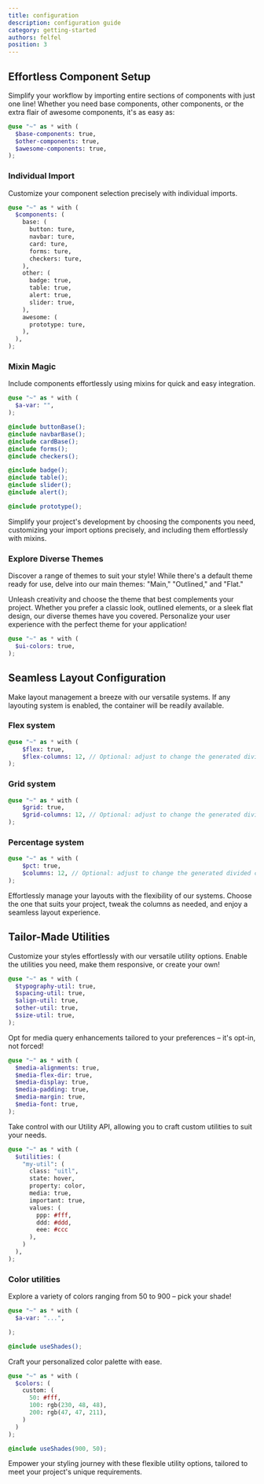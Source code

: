 ```yaml
---
title: configuration
description: configuration guide
category: getting-started
authors: felfel
position: 3
---
```


## Effortless Component Setup

Simplify your workflow by importing entire sections of components with just one line! Whether you need base components, other components, or the extra flair of awesome components, it's as easy as:

```scss
@use "~" as * with (
  $base-components: true,
  $other-components: true,
  $awesome-components: true,
);
```
### Individual Import

Customize your component selection precisely with individual imports.

```scss
@use "~" as * with (
  $components: (
    base: (
      button: ture,
      navbar: ture,
      card: ture,
      forms: ture,
      checkers: ture,
    ),
    other: (
      badge: true,
      table: true,
      alert: true,
      slider: true,
    ),
    awesome: (
      prototype: ture,
    ),
  ),
);
```

### Mixin Magic

Include components effortlessly using mixins for quick and easy integration.

```scss
@use "~" as * with (
  $a-var: "",
);

@include buttonBase();
@include navbarBase();
@include cardBase();
@include forms();
@include checkers();

@include badge();
@include table();
@include slider();
@include alert();

@include prototype();

```

Simplify your project's development by choosing the components you need, customizing your import options precisely, and including them effortlessly with mixins.

### Explore Diverse Themes

Discover a range of themes to suit your style! While there's a default theme ready for use, delve into our main themes: "Main," "Outlined," and "Flat."

Unleash creativity and choose the theme that best complements your project. Whether you prefer a classic look, outlined elements, or a sleek flat design, our diverse themes have you covered. Personalize your user experience with the perfect theme for your application!

```scss
@use "~" as * with (
  $ui-colors: true,
);
```


## Seamless Layout Configuration

Make layout management a breeze with our versatile systems. If any layouting system is enabled, the container will be readily available.


### Flex system

```scss
@use "~" as * with (
    $flex: true, 
    $flex-columns: 12, // Optional: adjust to change the generated divided columns
);
```
### Grid system

```scss
@use "~" as * with (
    $grid: true, 
    $grid-columns: 12, // Optional: adjust to change the generated divided columns
);
```
### Percentage system

```scss
@use "~" as * with (
    $pct: true, 
    $columns: 12, // Optional: adjust to change the generated divided columns
);
```

Effortlessly manage your layouts with the flexibility of our systems. Choose the one that suits your project, tweak the columns as needed, and enjoy a seamless layout experience.

## Tailor-Made Utilities

Customize your styles effortlessly with our versatile utility options. Enable the utilities you need, make them responsive, or create your own!

```scss
@use "~" as * with (
  $typography-util: true,
  $spacing-util: true,
  $align-util: true,
  $other-util: true,
  $size-util: true,
);
```

Opt for media query enhancements tailored to your preferences – it's opt-in, not forced!

```scss
@use "~" as * with (
  $media-alignments: true,
  $media-flex-dir: true,
  $media-display: true,
  $media-padding: true,
  $media-margin: true,
  $media-font: true,
);
```

Take control with our Utility API, allowing you to craft custom utilities to suit your needs.

```scss
@use "~" as * with (
  $utilities: (
    "my-util": (
      class: "uitl",
      state: hover,
      property: color,
      media: true,
      important: true,
      values: (
        ppp: #fff,
        ddd: #ddd,
        eee: #ccc
      ),
    )
  ),
);
```
### Color utilities

Explore a variety of colors ranging from 50 to 900 – pick your shade!

```scss
@use "~" as * with (
  $a-var: "...",

);

@include useShades();
```
Craft your personalized color palette with ease.

```scss
@use "~" as * with (
  $colors: (
    custom: (
      50: #fff,
      100: rgb(230, 48, 48),
      200: rgb(47, 47, 211),
    )
  )
);

@include useShades(900, 50);
```

Empower your styling journey with these flexible utility options, tailored to meet your project's unique requirements.